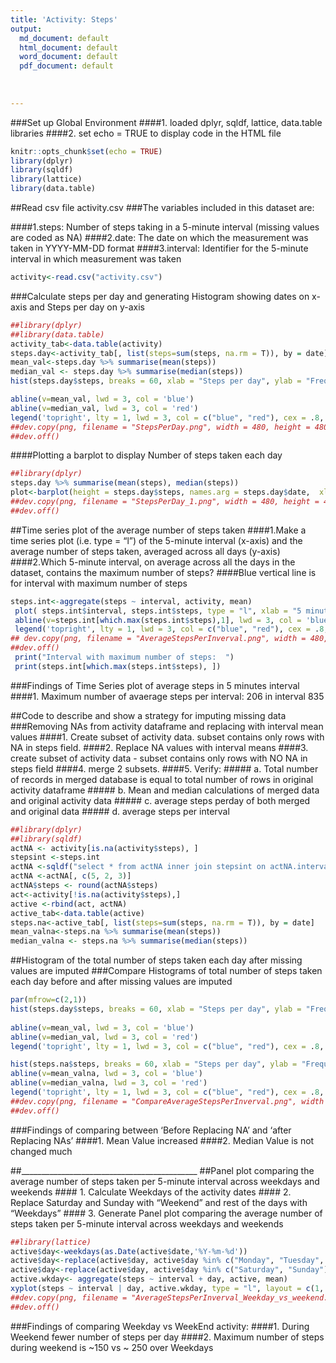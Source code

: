 ```yaml
---
title: 'Activity: Steps'
output:
  md_document: default
  html_document: default
  word_document: default
  pdf_document: default
  
  
  
---
```


###Set up Global Environment
####1. loaded dplyr, sqldf, lattice, data.table libraries
####2. set echo = TRUE to display code in the HTML file
```r
knitr::opts_chunk$set(echo = TRUE)
library(dplyr)
library(sqldf)
library(lattice)
library(data.table)
```

##Read csv file activity.csv
###The variables included in this dataset are:

####1.steps: Number of steps taking in a 5-minute interval (missing values are coded as NA)
####2.date: The date on which the measurement was taken in YYYY-MM-DD format
####3.interval: Identifier for the 5-minute interval in which measurement was taken


```r
activity<-read.csv("activity.csv")

```

###Calculate steps per day and generating Histogram showing dates on x-axis and Steps per day on y-axis
```r
##library(dplyr)
##library(data.table)
activity_tab<-data.table(activity)
steps.day<-activity_tab[, list(steps=sum(steps, na.rm = T)), by = date]
mean_val<-steps.day %>% summarise(mean(steps))
median_val <- steps.day %>% summarise(median(steps))
hist(steps.day$steps, breaks = 60, xlab = "Steps per day", ylab = "Frequency", main = "Number of Steps per day", col = c("grey"))

abline(v=mean_val, lwd = 3, col = 'blue')
abline(v=median_val, lwd = 3, col = 'red')
legend('topright', lty = 1, lwd = 3, col = c("blue", "red"), cex = .8, legend = c(paste('Mean: ', round(mean_val)), paste('Median:', median_val)))
##dev.copy(png, filename = "StepsPerDay.png", width = 480, height = 480, units = "px")
##dev.off()

```
####Plotting a barplot to display Number of steps taken each day
```r
##library(dplyr)
steps.day %>% summarise(mean(steps), median(steps))
plot<-barplot(height = steps.day$steps, names.arg = steps.day$date,  xlab = "Date", ylab = "Steps per day", col = "yellow", main = "Number of Steps per day")
##dev.copy(png, filename = "StepsPerDay_1.png", width = 480, height = 480, units = "px")
##dev.off()

```

##Time series plot of the average number of steps taken
####1.Make a time series plot (i.e. type = "l") of the 5-minute interval (x-axis) and the average number of steps taken, averaged across all days (y-axis)
####2.Which 5-minute interval, on average across all the days in the dataset, contains the maximum number of steps?
####Blue vertical line is for interval with maximum number of steps
```r
steps.int<-aggregate(steps ~ interval, activity, mean)
 plot( steps.int$interval, steps.int$steps, type = "l", xlab = "5 minutes interval of the day", ylab = "No of steps")
 abline(v=steps.int[which.max(steps.int$steps),1], lwd = 3, col = 'blue')
 legend('topright', lty = 1, lwd = 3, col = c("blue", "red"), cex = .8, legend = c(paste('Max steps: ', round(steps.int[which.max(steps.int$steps), 2]))))
## dev.copy(png, filename = "AverageStepsPerInverval.png", width = 480, height = 480, units = "px")
##dev.off()
 print("Interval with maximum number of steps:  ")
 print(steps.int[which.max(steps.int$steps), ])

```
###Findings of Time Series plot of average steps in 5 minutes interval
####1. Maximum number of avaerage steps per interval: 206 in interval 835

##Code to describe and show a strategy for imputing missing data
###Removing NAs from activity dataframe and replacing with interval mean values
####1. Create subset of activity data. subset contains only rows with NA in steps field.
####2. Replace NA values with interval means
####3. create subset of activity data - subset contains only rows with NO NA in steps field
####4. merge 2 subsets.
####5. Verify: 
#####    a. Total number of records in merged database is equal to total number of rows in original activity dataframe
#####    b. Mean and median calculations of merged data and original activity data
#####    c. average steps perday of both merged and original data
#####    d. average steps per interval
    
    
```r
##library(dplyr)
##library(sqldf)
actNA <- activity[is.na(activity$steps), ]
stepsint <-steps.int
actNA <-sqldf("select * from actNA inner join stepsint on actNA.interval = stepsint.interval ")
actNA <-actNA[, c(5, 2, 3)]
actNA$steps <- round(actNA$steps)
act<-activity[!is.na(activity$steps),]
active <-rbind(act, actNA)
active_tab<-data.table(active)
steps.na<-active_tab[, list(steps=sum(steps, na.rm = T)), by = date]
mean_valna<-steps.na %>% summarise(mean(steps))
median_valna <- steps.na %>% summarise(median(steps))

```

##Histogram of the total number of steps taken each day after missing values are imputed
###Compare Histograms of total number of steps taken each day before and after missing values are imputed
```r
par(mfrow=c(2,1))
hist(steps.day$steps, breaks = 60, xlab = "Steps per day", ylab = "Frequency", main = "Number of Steps per day before replacing NAs", col = c("grey"))
                                    
abline(v=mean_val, lwd = 3, col = 'blue')
abline(v=median_val, lwd = 3, col = 'red')
legend('topright', lty = 1, lwd = 3, col = c("blue", "red"), cex = .8, legend = c(paste('Mean: ', round(mean_val)), paste('Median:', median_val)))

hist(steps.na$steps, breaks = 60, xlab = "Steps per day", ylab = "Frequency", main = "Number of Steps per day after replacing NAs", col = c("grey"))
abline(v=mean_valna, lwd = 3, col = 'blue')
abline(v=median_valna, lwd = 3, col = 'red')
legend('topright', lty = 1, lwd = 3, col = c("blue", "red"), cex = .8, legend = c(paste('Mean: ', round(mean_valna)), paste('Median:', median_valna)))
##dev.copy(png, filename = "CompareAverageStepsPerInverval.png", width = 480, height = 480, units = "px")
##dev.off()

```
###Findings of comparing between 'Before Replacing NA' and 'after Replacing NAs'
####1. Mean Value increased 
####2. Median Value is not changed much

##____________________________________________
##Panel plot comparing the average number of steps taken per 5-minute interval across weekdays and weekends
#### 1. Calculate Weekdays of the activity dates
#### 2. Replace Saturday and Sunday with "Weekend" and rest of the days with "Weekdays"
#### 3. Generate Panel plot comparing the average number of steps taken per 5-minute interval across weekdays and weekends

```r
##library(lattice)
active$day<-weekdays(as.Date(active$date,'%Y-%m-%d'))
active$day<-replace(active$day, active$day %in% c("Monday", "Tuesday", "Wednesday", "Thursday", "Friday"), "Weekday")
active$day<-replace(active$day, active$day %in% c("Saturday", "Sunday"), "Weekend")
active.wkday<- aggregate(steps ~ interval + day, active, mean)
xyplot(steps ~ interval | day, active.wkday, type = "l", layout = c(1, 2), xlab = "Interval", ylab = "Number of steps")
##dev.copy(png, filename = "AverageStepsPerInverval_Weekday_vs_weekend.png", width = 480, height = 480, units = "px")
##dev.off()

```
###Findings of comparing Weekday vs WeekEnd activity:
####1. During Weekend fewer number of steps per day
####2. Maximum number of steps during weekend is ~150 vs ~ 250 over Weekdays
